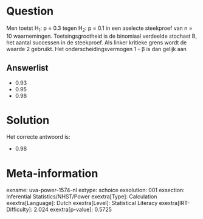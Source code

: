 Question
========

Men toetst H~1~: p = 0.3 tegen H~2~: p = 0.1 in een aselecte steekproef
van n = 10 waarnemingen. Toetsingsgrootheid is de binomiaal verdeelde
stochast B, het aantal successen in de steekproef. Als linker kritieke
grens wordt de waarde 2 gebruikt. Het onderscheidingsvermogen 1 - β is
dan gelijk aan

Answerlist
----------

* 0.93
* 0.95
* 0.98

Solution
========

Het correcte antwoord is: 

* 0.98

Meta-information
================
exname: uva-power-1574-nl
extype: schoice
exsolution: 001
exsection: Inferential Statistics/NHST/Power
exextra[Type]: Calculation
exextra[Language]: Dutch
exextra[Level]: Statistical Literacy
exextra[IRT-Difficulty]: 2.024
exextra[p-value]: 0.5725
